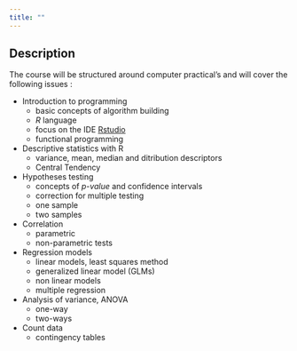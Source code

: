 ```yaml
---
title: ""
---
```


## Description

The course will be structured around computer practical's and will cover the following issues :

- Introduction to programming
    + basic concepts of algorithm building
    + _R_ language
    + focus on the IDE [Rstudio]()
    + functional programming
- Descriptive statistics with R
    + variance, mean, median and ditribution descriptors
    + Central Tendency
- Hypotheses testing
    + concepts of _p-value_ and confidence intervals
    + correction for multiple testing
    + one sample
    + two samples
- Correlation
    + parametric
    + non-parametric tests
- Regression models
    + linear models, least squares method
    + generalized linear model (GLMs)
    + non linear models
    + multiple regression
- Analysis of variance, ANOVA
    + one-way
    + two-ways
- Count data
    + contingency tables
